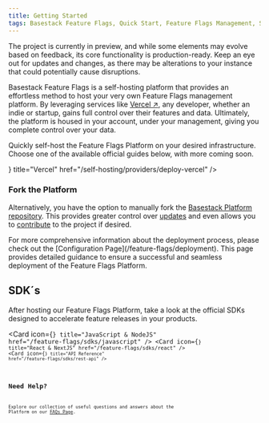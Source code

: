 ```yaml
---
title: Getting Started
tags: Basestack Feature Flags, Quick Start, Feature Flags Management, Self-Hosting Platform, Hosting Solution, Feature Flag Management Platform, Effortless Method, Quick Setup, Self-Hosted Feature Flags, Overview, Feature Toggles, Feature Flagging Platform, Host Your Own Feature Flags, Feature Flag Implementation, Simplified Feature Management
---
```


<Callout type="warning" emoji="⚠️">
  The project is currently in preview, and while some elements may evolve based
  on feedback, its core functionality is production-ready. Keep an eye out for
  updates and changes, as there may be alterations to your instance that could
  potentially cause disruptions.
</Callout>

Basestack Feature Flags is a self-hosting platform that provides an effortless method to host your very own Feature Flags management platform. By leveraging services like [Vercel ↗](https://vercel.com/?ref=basestack.co), any developer, whether an indie or startup, gains full control over their features and data. Ultimately, the platform is housed in your account, under your management, giving you complete control over your data.

Quickly self-host the Feature Flags Platform on your desired infrastructure. Choose one of the available official guides below, with more coming soon.

<Cards>
  <Card
    icon={<Triangle />}
    title="Vercel"
    href="/self-hosting/providers/deploy-vercel"
  />

</Cards>

### Fork the Platform

Alternatively, you have the option to manually fork the [Basestack Platform repository](https://github.com/basestack-co/basestack). This provides greater control over [updates](/updates) and even allows you to [contribute](/contributing) to the project if desired.

<Callout type="info" emoji="ℹ️">
  For more comprehensive information about the deployment process, please check
  out the [Configuration Page](/feature-flags/deployment). This page provides
  detailed guidance to ensure a successful and seamless deployment of the
  Feature Flags Platform.
</Callout>

## SDK´s

After hosting our Feature Flags Platform, take a look at the official SDKs designed to accelerate feature releases in your products.

<Cards>

  <Card
    icon={<Code />}
    title="JavaScript & NodeJS"
    href="/feature-flags/sdks/javascript"
  />
  <Card
    icon={<Code />}
    title="React & NextJS"
    href="/feature-flags/sdks/react"
  />
    <Card
        icon={<Code />}
        title="API Reference"
        href="/feature-flags/sdks/rest-api"
    />
</Cards>

## Need Help?

Explore our collection of useful questions and answers about the Platform on our [FAQs Page](/faqs).
